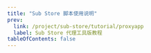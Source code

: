 ```yaml
---
title: "Sub Store 脚本使用说明"
prev:
  link: /project/sub-store/tutorial/proxyapp
  label: Sub Store 代理工具版教程
tableOfContents: false
---
```



<Card
  title="脚本使用说明"
  content="稍微整理了一下常用的脚本使用说明和参考资料"
/>

<div style={{ 
  display: 'grid',
  gap: '1rem',
  gridTemplateColumns: 'repeat(auto-fit, minmax(280px, 1fr))',
  marginTop: '2rem'
}}>
  <LinkCard
    title="节点快捷脚本操作"
    description="脚本操作支持节点快捷脚本"
    href="https://t.me/zhetengsha/970"
  />
  <LinkCard
    title="节点快捷脚本筛选"
    description="脚本筛选支持节点快捷脚本"
    href="https://t.me/zhetengsha/1009"
  />
  <LinkCard
    title="示例脚本"
    description="参考示例脚本 demo.js"
    href="https://github.com/sub-store-org/Sub-Store/blob/master/scripts/demo.js"
  />
  <LinkCard
    title="更多脚本"
    description="可直接使用/参考 资源合集导航"
    href="https://t.me/zhetengsha/214"
  />
</div>